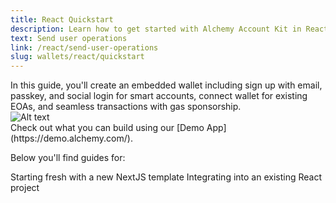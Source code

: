 ```yaml
---
title: React Quickstart
description: Learn how to get started with Alchemy Account Kit in React.
text: Send user operations
link: /react/send-user-operations
slug: wallets/react/quickstart
---
```


<div style={{ display: "flex", flexWrap: "wrap", alignItems: "flex-start" }}>
  <div style={{ flex: "1", marginRight: "10px" }}>
    In this guide, you'll create an embedded wallet including sign up with
    email, passkey, and social login for smart accounts, connect wallet for
    existing EOAs, and seamless transactions with gas sponsorship.
  </div>
  <div style={{ flex: "0 0 30%" }}>
    <img
      src="/images/wallets/example-custom-ui-config.png"
      alt="Alt text"
      style={{ width: "60%" }}
    />
  </div>
</div>

<Tip>
  Check out what you can build using our [Demo App](https://demo.alchemy.com/).
</Tip>

Below you'll find guides for:

<CardGroup cols={2}>
  <Card
    title="Quickstart Template"
    href="/wallets/react/quickstart/next-template"
    icon="forward"
  >
    Starting fresh with a new NextJS template
  </Card>
  <Card
    title="Quickstart Integration"
    href="/wallets/react/quickstart/integration"
    icon="bullseye-pointer"
  >
    Integrating into an existing React project
  </Card>
</CardGroup>
